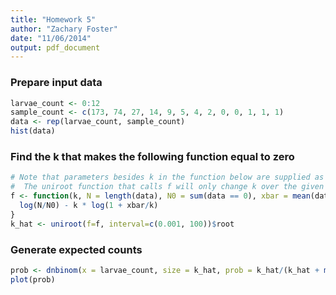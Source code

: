```yaml
---
title: "Homework 5"
author: "Zachary Foster"
date: "11/06/2014"
output: pdf_document
---
```


### Prepare input data

```r
larvae_count <- 0:12
sample_count <- c(173, 74, 27, 14, 9, 5, 4, 2, 0, 0, 1, 1, 1)
data <- rep(larvae_count, sample_count)
hist(data)
```

### Find the k that makes the following function equal to zero

```r
# Note that parameters besides k in the function below are supplied as option defaults.
#  The uniroot function that calls f will only change k over the given interval. 
f <- function(k, N = length(data), N0 = sum(data == 0), xbar = mean(data)) {
  log(N/N0) - k * log(1 + xbar/k)  
}
k_hat <- uniroot(f=f, interval=c(0.001, 100))$root
```

### Generate expected counts

```r
prob <- dnbinom(x = larvae_count, size = k_hat, prob = k_hat/(k_hat + mean(data)))
plot(prob)
```


